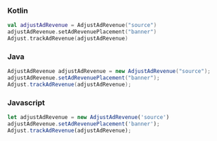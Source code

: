 <Tabs>
<Tab sync="kotlin">

### Kotlin

```kotlin
val adjustAdRevenue = AdjustAdRevenue("source")
adjustAdRevenue.setAdRevenuePlacement("banner")
Adjust.trackAdRevenue(adjustAdRevenue)
```

</Tab>

<Tab sync="java">

### Java

```java
AdjustAdRevenue adjustAdRevenue = new AdjustAdRevenue("source");
adjustAdRevenue.setAdRevenuePlacement("banner");
Adjust.trackAdRevenue(adjustAdRevenue);
```

</Tab>

<Tab sync="js">

### Javascript

```js
let adjustAdRevenue = new AdjustAdRevenue('source')
adjustAdRevenue.setAdRevenuePlacement('banner');
Adjust.trackAdRevenue(adjustAdRevenue);
```

</Tab>
</Tabs>
